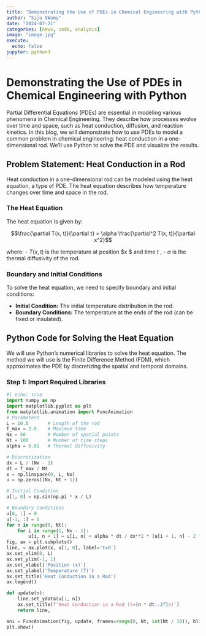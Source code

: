 ```yaml
---
title: "Demonstrating the Use of PDEs in Chemical Engineering with Python"
author: "Siju SWamy"
date: "2024-07-21"
categories: [news, code, analysis]
image: "image.jpg"
execute:
  echo: false
jupyter: python3
---
```


# Demonstrating the Use of PDEs in Chemical Engineering with Python

Partial Differential Equations (PDEs) are essential in modeling various phenomena in Chemical Engineering. They describe how processes evolve over time and space, such as heat conduction, diffusion, and reaction kinetics. In this blog, we will demonstrate how to use PDEs to model a common problem in chemical engineering: heat conduction in a one-dimensional rod. We'll use Python to solve the PDE and visualize the results.

## Problem Statement: Heat Conduction in a Rod

Heat conduction in a one-dimensional rod can be modeled using the heat equation, a type of PDE. The heat equation describes how temperature changes over time and space in the rod.

### The Heat Equation

The heat equation is given by:

$$\frac{\partial T(x, t)}{\partial t} = \alpha \frac{\partial^2 T(x, t)}{\partial x^2}$$

where:
- $T(x, t)$  is the temperature at position $x $  and time $t$ ,
- $\alpha$  is the thermal diffusivity of the rod.

### Boundary and Initial Conditions

To solve the heat equation, we need to specify boundary and initial conditions:

- **Initial Condition:** The initial temperature distribution in the rod.
- **Boundary Conditions:** The temperature at the ends of the rod (can be fixed or insulated).

## Python Code for Solving the Heat Equation

We will use Python's numerical libraries to solve the heat equation. The method we will use is the Finite Difference Method (FDM), which approximates the PDE by discretizing the spatial and temporal domains.

### Step 1: Import Required Libraries

```python
#| echo: true
import numpy as np
import matplotlib.pyplot as plt
from matplotlib.animation import FuncAnimation
# Parameters
L = 10.0       # Length of the rod
T_max = 2.0    # Maximum time
Nx = 50        # Number of spatial points
Nt = 100       # Number of time steps
alpha = 0.01   # Thermal diffusivity

# Discretization
dx = L / (Nx - 1)
dt = T_max / Nt
x = np.linspace(0, L, Nx)
u = np.zeros((Nx, Nt + 1))

# Initial Condition
u[:, 0] = np.sin(np.pi * x / L)

# Boundary Conditions
u[0, :] = 0
u[-1, :] = 0
for n in range(0, Nt):
    for i in range(1, Nx - 1):
        u[i, n + 1] = u[i, n] + alpha * dt / dx**2 * (u[i + 1, n] - 2 * u[i, n] + u[i - 1, n])
fig, ax = plt.subplots()
line, = ax.plot(x, u[:, 0], label='t=0')
ax.set_xlim(0, L)
ax.set_ylim(-1, 1)
ax.set_xlabel('Position (x)')
ax.set_ylabel('Temperature (T)')
ax.set_title('Heat Conduction in a Rod')
ax.legend()

def update(n):
    line.set_ydata(u[:, n])
    ax.set_title(f'Heat Conduction in a Rod (t={n * dt:.2f}s)')
    return line,

ani = FuncAnimation(fig, update, frames=range(0, Nt, int(Nt / 10)), blit=True)
plt.show()
```
